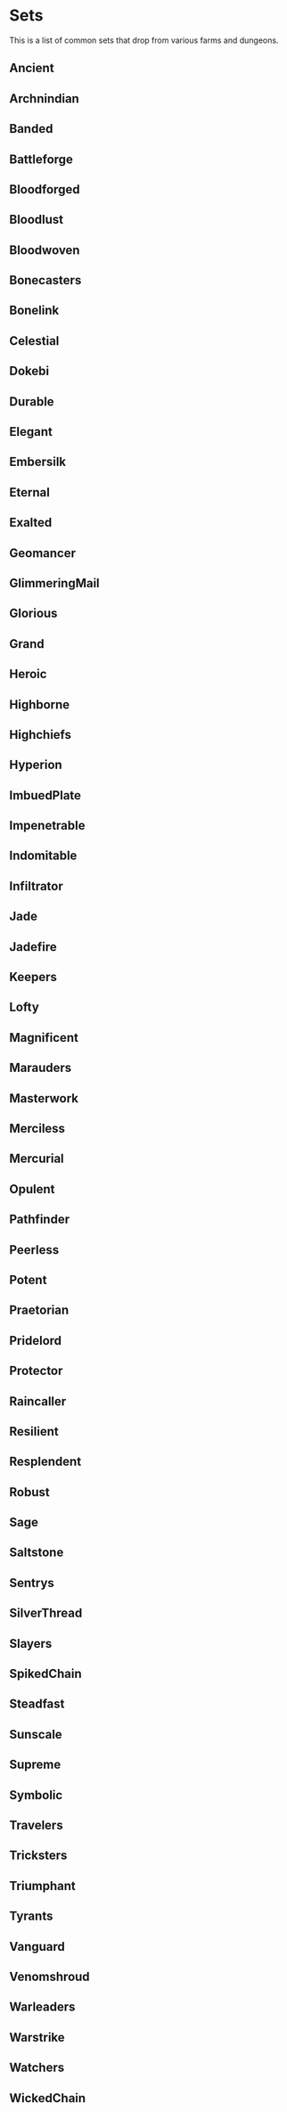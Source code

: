 
# Sets
This is a list of common sets that drop from various farms and dungeons.  

## Ancient 
<Ancient />

## Archnindian 
<Archnindian />

## Banded 
<Banded />

## Battleforge 
<Battleforge />

## Bloodforged 
<Bloodforged />

## Bloodlust 
<Bloodlust />

## Bloodwoven 
<Bloodwoven />

## Bonecasters 
<Bonecasters />

## Bonelink 
<Bonelink />

## Celestial 
<Celestial />

## Dokebi 
<Dokebi />

## Durable 
<Durable />

## Elegant 
<Elegant />

## Embersilk 
<Embersilk />

## Eternal 
<Eternal />

## Exalted 
<Exalted />

## Geomancer 
<Geomancer />

## GlimmeringMail 
<GlimmeringMail />

## Glorious 
<Glorious />

## Grand 
<Grand />

## Heroic 
<Heroic />

## Highborne 
<Highborne />

## Highchiefs 
<Highchiefs/>

## Hyperion 
<Hyperion/>

## ImbuedPlate 
<ImbuedPlate />

## Impenetrable 
<Impenetrable />

## Indomitable 
<Indomitable />

## Infiltrator 
<Infiltrator />

## Jade 
<Jade />

## Jadefire 
<Jadefire/>

## Keepers 
<Keepers />

## Lofty 
<Lofty />

## Magnificent 
<Magnificent />

## Marauders 
<Marauders/>

## Masterwork 
<Masterwork />

## Merciless 
<Merciless />

## Mercurial 
<Mercurial/>

## Opulent 
<Opulent />

## Pathfinder 
<Pathfinder />

## Peerless 
<Peerless />

## Potent 
<Potent/>

## Praetorian 
<Praetorian />

## Pridelord 
<Pridelord/>

## Protector 
<Protector />

## Raincaller 
<Raincaller />

## Resilient 
<Resilient />

## Resplendent 
<Resplendent/>

## Robust 
<Robust/>

## Sage 
<Sage />

## Saltstone 
<Saltstone/>

## Sentrys 
<Sentrys />

## SilverThread 
<SilverThread/>

## Slayers 
<Slayers />

## SpikedChain 
<SpikedChain/>

## Steadfast 
<Steadfast />

## Sunscale 
<Sunscale />

## Supreme 
<Supreme/>

## Symbolic 
<Symbolic />

## Travelers 
<Travelers/>

## Tricksters 
<Tricksters />

## Triumphant 
<Triumphant />

## Tyrants 
<Tyrants/>

## Vanguard 
<Vanguard/>

## Venomshroud 
<Venomshroud />

## Warleaders 
<Warleaders />

## Warstrike 
<Warstrike />

## Watchers 
<Watchers />

## WickedChain 
<WickedChain />
